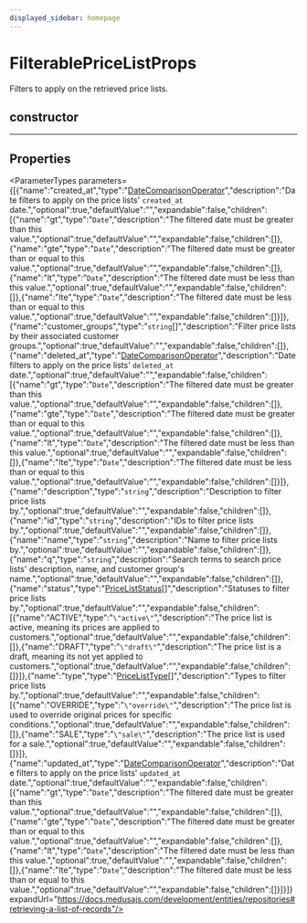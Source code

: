 ```yaml
---
displayed_sidebar: homepage
---
```



# FilterablePriceListProps

Filters to apply on the retrieved price lists.

## constructor

___

## Properties

<ParameterTypes parameters={[{"name":"created_at","type":"[DateComparisonOperator](medusa.DateComparisonOperator.mdx)","description":"Date filters to apply on the price lists' `created_at` date.","optional":true,"defaultValue":"","expandable":false,"children":[{"name":"gt","type":"`Date`","description":"The filtered date must be greater than this value.","optional":true,"defaultValue":"","expandable":false,"children":[]},{"name":"gte","type":"`Date`","description":"The filtered date must be greater than or equal to this value.","optional":true,"defaultValue":"","expandable":false,"children":[]},{"name":"lt","type":"`Date`","description":"The filtered date must be less than this value.","optional":true,"defaultValue":"","expandable":false,"children":[]},{"name":"lte","type":"`Date`","description":"The filtered date must be less than or equal to this value.","optional":true,"defaultValue":"","expandable":false,"children":[]}]},{"name":"customer_groups","type":"`string`[]","description":"Filter price lists by their associated customer groups.","optional":true,"defaultValue":"","expandable":false,"children":[]},{"name":"deleted_at","type":"[DateComparisonOperator](medusa.DateComparisonOperator.mdx)","description":"Date filters to apply on the price lists' `deleted_at` date.","optional":true,"defaultValue":"","expandable":false,"children":[{"name":"gt","type":"`Date`","description":"The filtered date must be greater than this value.","optional":true,"defaultValue":"","expandable":false,"children":[]},{"name":"gte","type":"`Date`","description":"The filtered date must be greater than or equal to this value.","optional":true,"defaultValue":"","expandable":false,"children":[]},{"name":"lt","type":"`Date`","description":"The filtered date must be less than this value.","optional":true,"defaultValue":"","expandable":false,"children":[]},{"name":"lte","type":"`Date`","description":"The filtered date must be less than or equal to this value.","optional":true,"defaultValue":"","expandable":false,"children":[]}]},{"name":"description","type":"`string`","description":"Description to filter price lists by.","optional":true,"defaultValue":"","expandable":false,"children":[]},{"name":"id","type":"`string`","description":"IDs to filter price lists by.","optional":true,"defaultValue":"","expandable":false,"children":[]},{"name":"name","type":"`string`","description":"Name to filter price lists by.","optional":true,"defaultValue":"","expandable":false,"children":[]},{"name":"q","type":"`string`","description":"Search terms to search price lists' description, name, and customer group's name.","optional":true,"defaultValue":"","expandable":false,"children":[]},{"name":"status","type":"[PriceListStatus](../enums/medusa.PriceListStatus.mdx)[]","description":"Statuses to filter price lists by.","optional":true,"defaultValue":"","expandable":false,"children":[{"name":"ACTIVE","type":"`\"active\"`","description":"The price list is active, meaning its prices are applied to customers.","optional":true,"defaultValue":"","expandable":false,"children":[]},{"name":"DRAFT","type":"`\"draft\"`","description":"The price list is a draft, meaning its not yet applied to customers.","optional":true,"defaultValue":"","expandable":false,"children":[]}]},{"name":"type","type":"[PriceListType](../enums/medusa.PriceListType.mdx)[]","description":"Types to filter price lists by.","optional":true,"defaultValue":"","expandable":false,"children":[{"name":"OVERRIDE","type":"`\"override\"`","description":"The price list is used to override original prices for specific conditions.","optional":true,"defaultValue":"","expandable":false,"children":[]},{"name":"SALE","type":"`\"sale\"`","description":"The price list is used for a sale.","optional":true,"defaultValue":"","expandable":false,"children":[]}]},{"name":"updated_at","type":"[DateComparisonOperator](medusa.DateComparisonOperator.mdx)","description":"Date filters to apply on the price lists' `updated_at` date.","optional":true,"defaultValue":"","expandable":false,"children":[{"name":"gt","type":"`Date`","description":"The filtered date must be greater than this value.","optional":true,"defaultValue":"","expandable":false,"children":[]},{"name":"gte","type":"`Date`","description":"The filtered date must be greater than or equal to this value.","optional":true,"defaultValue":"","expandable":false,"children":[]},{"name":"lt","type":"`Date`","description":"The filtered date must be less than this value.","optional":true,"defaultValue":"","expandable":false,"children":[]},{"name":"lte","type":"`Date`","description":"The filtered date must be less than or equal to this value.","optional":true,"defaultValue":"","expandable":false,"children":[]}]}]} expandUrl="https://docs.medusajs.com/development/entities/repositories#retrieving-a-list-of-records"/>
